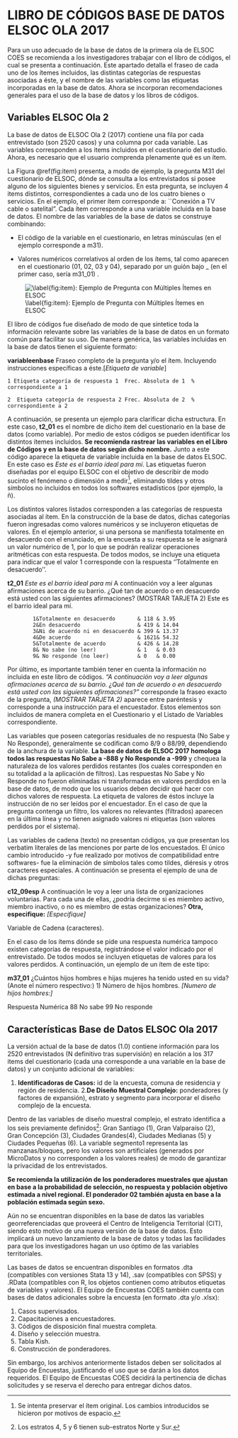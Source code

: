 # LIBRO DE CÓDIGOS BASE DE DATOS ELSOC OLA 2017

Para un uso adecuado de la base de datos de la primera ola de ELSOC COES se recomienda a los investigadores trabajar con el libro de códigos, el cual se presenta a continuación. Este apartado detalla el fraseo de cada uno de los ítemes incluidos, las distintas categorías de respuestas asociadas a éste, y el nombre de las variables como las etiquetas incorporadas en la base de datos. Ahora se incorporan recomendaciones generales para el uso de la base de datos y los libros de códigos.

## Variables ELSOC Ola 2

La base de datos de ELSOC Ola 2 (2017) contiene una fila por cada entrevistado (son 2520 casos) y una columna por cada variable. Las variables corresponden a los items incluidos en el cuestionario del estudio. Ahora, es necesario que el usuario comprenda plenamente qué es un ítem.

La Figura  \@ref(fig:item) presenta, a modo de ejemplo, la pregunta M31 del cuestionario de ELSOC, dónde se consulta a los entrevistados si posee alguno de los siguientes bienes y servicios. En esta pregunta, se incluyen 4 items distintos, correspondientes a cada uno de los cuatro bienes o servicios. En el ejemplo, el primer ítem corresponde a: ``Conexión a TV cable o satelital". Cada ítem corresponde a una variable incluida en la base de datos. El nombre de las variables de la base de datos se construye combinando:

- El código de la variable en el cuestionario, en letras minúsculas (en el ejemplo corresponde a m31).

- Valores numéricos correlativos al orden de los ítems, tal como aparecen en el cuestionario (01, 02, 03 y 04), separado por un guión bajo _ (en el primer caso, sería m31_01) .

![\\label{fig:item}: Ejemplo de Pregunta con Múltiples Ítemes en ELSOC](/Users/Elisa/Documents/GitHub/Manuales-ELSOC/Imagenes/Figura_item.png)


El libro de códigos fue diseñado de modo de que sintetice toda la información relevante sobre las variables de la base de datos en un formato común para facilitar su uso. De manera genérica, las variables incluidas en la base de datos tienen el siguiente formato:

::: {.base}  
**variableenbase** Fraseo completo de  la pregunta y/o el ítem. Incluyendo instrucciones específicas a éste.[*Etiqueta de variable*]

	1 Etiqueta categoría de respuesta 1  Frec. Absoluta de 1  % correspondiente a 1
	
	2  Etiqueta categoría de respuesta 2 Frec. Absoluta de 2  % correspondiente a 2
:::


A continuación, se presenta un ejemplo para clarificar dicha estructura. En este caso, **t2_01** es el nombre de dicho item del cuestionario en la base de datos (como variable). Por medio de estos códigos se pueden identificar los distintos ítemes incluidos. **Se recomienda rastrear las variables en el Libro de Códigos y en la base de datos según dicho nombre.** Junto a este código aparece la etiqueta de variable incluida en la base de datos ELSOC. En este caso es *Este es el barrio ideal para mí*. Las etiquetas fueron diseñadas por el equipo ELSOC con el objetivo de describir de modo sucinto el fenómeno o dimensión a medir^[Se intenta preservar el ítem original. Los cambios introducidos se hicieron por motivos de espacio.], eliminando tildes y otros símbolos no incluidos en todos los softwares estadísticos (por ejemplo, la ñ).

Los distintos valores listados corresponden a las categorías de respuesta asociadas al ítem. En la construcción de la base de datos, dichas categorías fueron ingresadas como valores numéricos y se incluyeron etiquetas de valores. En el ejemplo anterior, si una persona se manifiesta totalmente en desacuerdo con el enunciado, en la encuesta a su respuesta se le asignará un valor numérico de 1, por lo que se podrán realizar operaciones aritméticas con esta respuesta. De todos modos, se incluye una etiqueta para indicar que el valor 1 corresponde con la respuesta ''Totalmente en desacuerdo''.

::: {.base}  
**t2_01** *Este es el barrio ideal para mi*
A continuación voy a leer algunas afirmaciones acerca de su barrio. ¿Qué tan de acuerdo o en desacuerdo está usted con las siguientes afirmaciones? (MOSTRAR TARJETA 2) Este es el barrio ideal para mí.

			1&Totalmente en desacuerdo       & 118 & 3.95
			2&En desacuerdo                  & 419 & 14.04
			3&Ni de acuerdo ni en desacuerdo & 399 & 13.37
			4&De acuerdo                     & 1621& 54.32
			5&Totalmente de acuerdo          & 426 & 14.28
			8& No sabe (no leer)             & 1   & 0.03
			9& No responde (no leer)         & 0   & 0.00
:::



Por último, es importante también tener en cuenta la información no incluida en este libro de códigos. *"A continuación voy a leer algunas afirmaciones acerca de su barrio. ¿Qué tan de acuerdo o en desacuerdo está usted con las siguientes afirmaciones?"* corresponde la fraseo exacto de la pregunta, *(MOSTRAR TARJETA 2)* aparece entre paréntesis y corresponde a una instrucción para el encuestador. Estos elementos son incluidos de manera completa en el Cuestionario y el Listado de Variables correspondiente.

Las variables que poseen categorías residuales de no respuesta (No Sabe y No Responde), generalmente se codifican como 8/9 o 88/99, dependiendo de la anchura de la variable. **La base de datos de ELSOC 2017 homologa todos las respuestas No Sabe a -888 y No Responde a -999** y chequea la naturaleza de los valores perdidos restantes (los cuales corresponden en su totalidad a la aplicación de filtros). Las respuestas No Sabe y No Responde no fueron eliminadas ni transformadas en valores perdidos en la base de datos,  de modo que los usuarios deben decidir qué hacer con dichos valores de respuesta. La etiqueta de valores de éstos incluye la instrucción de no ser leídos por el encuestador. En el caso de que la pregunta contenga un filtro, los valores no relevantes (filtrados) aparecen en la última línea y no tienen asignado valores ni etiquetas (son valores perdidos por el sistema).

Las variables de cadena (texto) no presentan códigos, ya que presentan los verbatim literales de las menciones por parte de los encuestados. El único cambio introducido -y fue realizado por motivos de compatibilidad entre softwares- fue la eliminación de símbolos tales como tildes, diéresis y otros caracteres especiales. A continuación se presenta el ejemplo de una de dichas preguntas:

::: {.base}  
**c12_09esp**  A continuación le voy a leer una lista de organizaciones voluntarias. Para cada una de ellas, ¿podría decirme si es miembro activo, miembro inactivo, o no es miembro de estas organizaciones? **Otra, especifique:** *[Especifique]*

Variable de Cadena (caracteres).
:::

En el caso de los ítems dónde se pide una respuesta numérica tampoco existen categorías de respuesta, registrándose el valor indicado por el entrevistado. De todos modos se incluyen etiquetas de valores para los valores perdidos. A continuación, un ejemplo de un ítem de este tipo:

::: {.base}  
**m37_01**  ¿Cuántos hijos hombres e hijas mujeres ha tenido usted en su vida? (Anote el número respectivo:) 1) Número de hijos hombres. *[Numero de hijos hombres:]*

Respuesta Numérica
88    No sabe
99    No responde
:::


## Características Base de Datos ELSOC Ola 2017

La versión actual de la base de datos (1.0) contiene información  para los 2520 entrevistados (N definitivo tras supervisión) en relación a los 317 items del cuestionario (cada una corresponde a una variable en la base de datos) y un conjunto adicional de variables:


1. **Identificadoras de Casos:** id de la encuesta, comuna de residencia y región de residencia. 
2.**De Diseño Muestral Complejo:** ponderadores (y factores de expansión), estrato y segmento para incorporar el diseño complejo de la encuesta. 

Dentro de las variables de diseño muestral complejo, el estrato identifica a los seis previamente definidos^[Los estratos 4, 5 y 6 tienen sub-estratos Norte y Sur.]: Gran Santiago (1), Gran Valparaíso (2), Gran Concepción (3), Ciudades Grandes(4), Ciudades Medianas (5) y Ciudades Pequeñas (6). La variable segmento1 representa las manzanas/bloques, pero los valores son artificiales (generados por MicroDatos y no corresponden a los valores reales) de modo de garantizar la privacidad de los entrevistados.

::: {.base}
**Se recomienda la utilización de los ponderadores muestrales que ajustan en base a la probabilidad de selección, no respuesta y población objetivo estimada a nivel regional. El ponderador 02 también ajusta en base a la población estimada según sexo.**
::: 

Aún no se encuentran disponibles en la base de datos las variables georreferenciadas que proveerá el Centro de Inteligencia Territorial (CIT), siendo esto motivo de una nueva versión de la base de datos. Esto implicará un nuevo lanzamiento de la base de datos y todas las facilidades para que los investigadores hagan un uso óptimo de las variables territoriales.

Las bases de datos se encuentran disponibles en formatos .dta (compatibles con versiones Stata 13 y 14), .sav (compatibles con SPSS) y .RData (compatibles con R, los objetos contienen como atributos etiquetas de variables y valores). El Equipo de Encuestas COES también cuenta con bases de datos adicionales sobre la encuesta (en formato .dta y/o .xlsx):

1. Casos supervisados.
2. Capacitaciones a encuestadores.
4. Códigos de disposición final muestra completa.
5. Diseño y selección muestra.
6. Tabla Kish.
7. Construcción de ponderadores.

Sin embargo, los archivos anteriormente listados deben ser solicitados al Equipo de Encuestas, justificando el uso que se darán a los datos requeridos. El Equipo de Encuestas COES decidirá la pertinencia de dichas solicitudes y se reserva el derecho para entregar dichos datos. 

